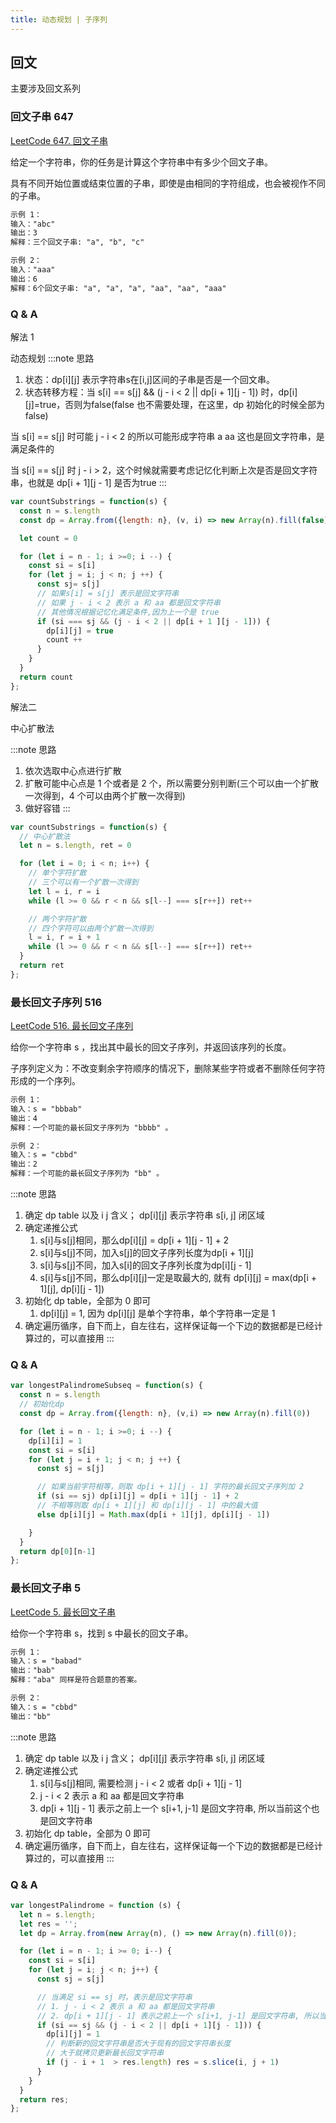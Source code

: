 ```yaml
---
title: 动态规划 | 子序列
---
```



## 回文

主要涉及回文系列

### 回文子串 647

[LeetCode 647. 回文子串](https://leetcode-cn.com/problems/palindromic-substrings/)


给定一个字符串，你的任务是计算这个字符串中有多少个回文子串。

具有不同开始位置或结束位置的子串，即使是由相同的字符组成，也会被视作不同的子串。

```txt
示例 1：
输入："abc"
输出：3
解释：三个回文子串: "a", "b", "c"

示例 2：
输入："aaa"
输出：6
解释：6个回文子串: "a", "a", "a", "aa", "aa", "aaa"
```

### Q & A

解法 1

动态规划
:::note 思路
1. 状态：dp[i][j] 表示字符串s在[i,j]区间的子串是否是一个回文串。
2. 状态转移方程：当 s[i] == s[j] && (j - i < 2 || dp[i + 1][j - 1]) 时，dp[i][j]=true，否则为false(false 也不需要处理，在这里，dp 初始化的时候全部为 false)

当 s[i] == s[j] 时可能 j - i < 2 的所以可能形成字符串 a aa 这也是回文字符串，是满足条件的

当 s[i] == s[j] 时 j - i > 2，这个时候就需要考虑记忆化判断上次是否是回文字符串，也就是 dp[i + 1][j - 1] 是否为true
:::
```js
var countSubstrings = function(s) {
  const n = s.length
  const dp = Array.from({length: n}, (v, i) => new Array(n).fill(false))

  let count = 0

  for (let i = n - 1; i >=0; i --) {
    const si = s[i]
    for (let j = i; j < n; j ++) {
      const sj= s[j]
      // 如果s[i] = s[j] 表示是回文字符串
      // 如果 j - i < 2 表示 a 和 aa 都是回文字符串
      // 其他情况根据记忆化满足条件,因为上一个是 true
      if (si === sj && (j - i < 2 || dp[i + 1 ][j - 1])) {
        dp[i][j] = true
        count ++
      }
    }
  }
  return count
};
```

解法二

中心扩散法

:::note 思路
1. 依次选取中心点进行扩散
2. 扩散可能中心点是 1 个或者是 2 个，所以需要分别判断(三个可以由一个扩散一次得到，4 个可以由两个扩散一次得到)
3. 做好容错
:::

```js
var countSubstrings = function(s) {
  // 中心扩散法
  let n = s.length, ret = 0

  for (let i = 0; i < n; i++) {
    // 单个字符扩散
    // 三个可以有一个扩散一次得到
    let l = i, r = i
    while (l >= 0 && r < n && s[l--] === s[r++]) ret++

    // 两个字符扩散
    // 四个字符可以由两个扩散一次得到
    l = i, r = i + 1
    while (l >= 0 && r < n && s[l--] === s[r++]) ret++
  }
  return ret
};
```
### 最长回文子序列 516

[LeetCode 516. 最长回文子序列](https://leetcode-cn.com/problems/longest-palindromic-subsequence/)

给你一个字符串 s ，找出其中最长的回文子序列，并返回该序列的长度。

子序列定义为：不改变剩余字符顺序的情况下，删除某些字符或者不删除任何字符形成的一个序列。

```txt
示例 1：
输入：s = "bbbab"
输出：4
解释：一个可能的最长回文子序列为 "bbbb" 。

示例 2：
输入：s = "cbbd"
输出：2
解释：一个可能的最长回文子序列为 "bb" 。
```

:::note 思路
1. 确定 dp table 以及 i j 含义； dp[i][j] 表示字符串 s[i, j] 闭区域
2. 确定递推公式
    1. s[i]与s[j]相同，那么dp[i][j] = dp[i + 1][j - 1] + 2
    2. s[i]与s[j]不同，加入s[j]的回文子序列长度为dp[i + 1][j]
    3. s[i]与s[j]不同，加入s[i]的回文子序列长度为dp[i][j - 1]
    4. s[i]与s[j]不同，那么dp[i][j]一定是取最大的, 就有 dp[i][j] = max(dp[i + 1][j], dp[i][j - 1])
3. 初始化 dp table，全部为 0 即可
    1. dp[i][j] = 1, 因为 dp[i][j] 是单个字符串，单个字符串一定是 1
4. 确定遍历循序，自下而上，自左往右，这样保证每一个下边的数据都是已经计算过的，可以直接用
:::

### Q & A

```js
var longestPalindromeSubseq = function(s) {
  const n = s.length
  // 初始化dp
  const dp = Array.from({length: n}, (v,i) => new Array(n).fill(0))

  for (let i = n - 1; i >=0; i --) {
    dp[i][i] = 1
    const si = s[i]
    for (let j = i + 1; j < n; j ++) {
      const sj = s[j]

      // 如果当前字符相等，则取 dp[i + 1][j - 1] 字符的最长回文子序列加 2
      if (si == sj) dp[i][j] = dp[i + 1][j - 1] + 2
      // 不相等则取 dp[i + 1][j] 和 dp[i][j - 1] 中的最大值
      else dp[i][j] = Math.max(dp[i + 1][j], dp[i][j - 1])

    }
  }
  return dp[0][n-1]
};
```

### 最长回文子串 5

[LeetCode 5. 最长回文子串](https://leetcode-cn.com/problems/longest-palindromic-substring/)

给你一个字符串 s，找到 s 中最长的回文子串。

```txt
示例 1：
输入：s = "babad"
输出："bab"
解释："aba" 同样是符合题意的答案。

示例 2：
输入：s = "cbbd"
输出："bb"
```

:::note 思路
1. 确定 dp table 以及 i j 含义； dp[i][j] 表示字符串 s[i, j] 闭区域
2. 确定递推公式
    1. s[i]与s[j]相同, 需要检测 j - i < 2 或者 dp[i + 1][j - 1]
    2. j - i < 2 表示 a 和 aa 都是回文字符串
    3. dp[i + 1][j - 1] 表示之前上一个 s[i+1, j-1] 是回文字符串, 所以当前这个也是回文字符串
3. 初始化 dp table，全部为 0 即可
4. 确定遍历循序，自下而上，自左往右，这样保证每一个下边的数据都是已经计算过的，可以直接用
:::

### Q & A

```js
var longestPalindrome = function (s) {
  let n = s.length;
  let res = '';
  let dp = Array.from(new Array(n), () => new Array(n).fill(0));

  for (let i = n - 1; i >= 0; i--) {
    const si = s[i]
    for (let j = i; j < n; j++) {
      const sj = s[j]

      // 当满足 si == sj 时，表示是回文字符串
      // 1. j - i < 2 表示 a 和 aa 都是回文字符串
      // 2. dp[i + 1][j - 1] 表示之前上一个 s[i+1, j-1] 是回文字符串, 所以当前这个也是回文字符串
      if (si == sj && (j - i < 2 || dp[i + 1][j - 1])) {
        dp[i][j] = 1
        // 判断新的回文字符串是否大于现有的回文字符串长度
        // 大于就拷贝更新最长回文字符串
        if (j - i + 1  > res.length) res = s.slice(i, j + 1)
      }
    }
  }
  return res;
};
```
